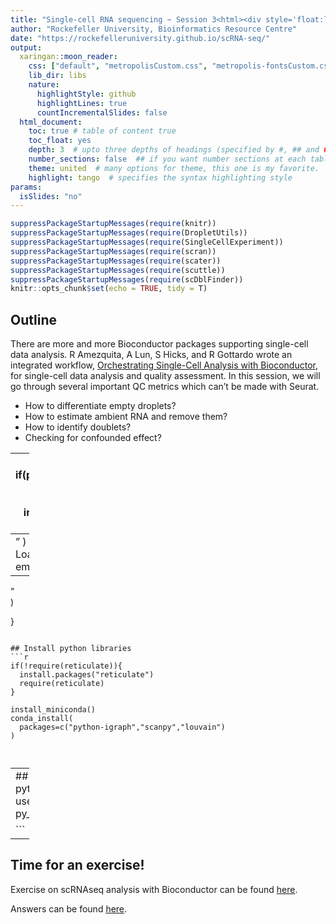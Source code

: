 ```yaml
---
title: "Single-cell RNA sequencing ~ Session 3<html><div style='float:left'></div><hr color='#EB811B' size=1px width=796px></html>"
author: "Rockefeller University, Bioinformatics Resource Centre"
date: "https://rockefelleruniversity.github.io/scRNA-seq/"
output: 
  xaringan::moon_reader:
    css: ["default", "metropolisCustom.css", "metropolis-fontsCustom.css"]
    lib_dir: libs
    nature:
      highlightStyle: github
      highlightLines: true
      countIncrementalSlides: false
  html_document:
    toc: true # table of content true
    toc_float: yes
    depth: 3  # upto three depths of headings (specified by #, ## and ###)
    number_sections: false  ## if you want number sections at each table header
    theme: united  # many options for theme, this one is my favorite.
    highlight: tango  # specifies the syntax highlighting style
params:
  isSlides: "no"
---
```

```r
suppressPackageStartupMessages(require(knitr))
suppressPackageStartupMessages(require(DropletUtils))
suppressPackageStartupMessages(require(SingleCellExperiment))
suppressPackageStartupMessages(require(scran))
suppressPackageStartupMessages(require(scater))
suppressPackageStartupMessages(require(scuttle))
suppressPackageStartupMessages(require(scDblFinder))
knitr::opts_chunk$set(echo = TRUE, tidy = T)

```


## Outline
There are more and more Bioconductor packages supporting single-cell data analysis. R Amezquita, A Lun, S Hicks, and R Gottardo wrote an integrated workflow, [Orchestrating Single-Cell Analysis with Bioconductor](https://bioconductor.org/books/release/OSCA/), for single-cell data analysis and quality assessment. In this session, we will go through several important QC metrics which can't be made with Seurat. 

- How to differentiate empty droplets?
- How to estimate ambient RNA and remove them?
- How to identify doublets?
- Checking for confounded effect?

---
```r
if(params$isSlides == "yes"){
  cat("class: inverse, center, middle

# Loading data and empty droplets

<html><div style='float:left'></div><hr color='#EB811B' size=1px width=720px></html> 

---
"    
  )
}else{
  cat("#  Loading data and empty drops

---
"    
  )
  
}

```

## Install python libraries
```r

if(!require(reticulate)){
  install.packages("reticulate")
  require(reticulate)
}

install_miniconda()
conda_install(
  packages=c("python-igraph","scanpy","louvain")
)



```

---
## Use conda python
```r
use_condaenv()
py_config()


```

---
## Time for an exercise!

Exercise on scRNAseq analysis with Bioconductor can be found [here](../../exercises/exercises/exercise2_exercise.html).

Answers can be found [here](../../exercises/answers/exercise2_answers.html).

